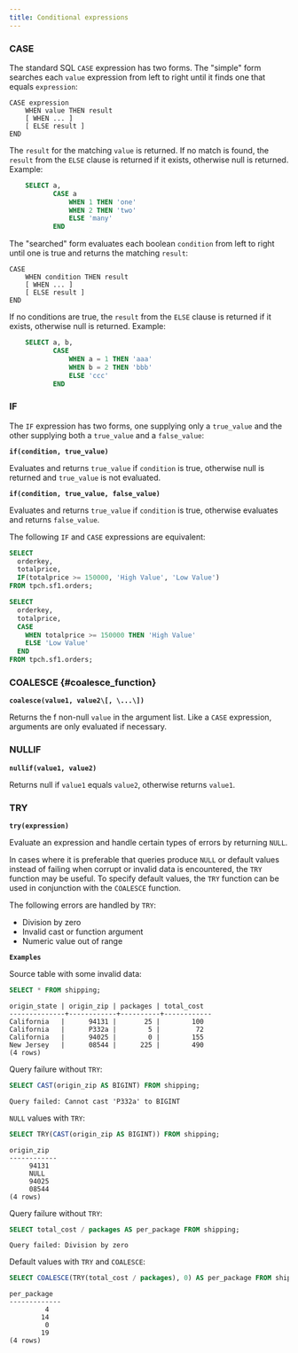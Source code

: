 ```yaml
---
title: Conditional expressions
---
```


### CASE 

The standard SQL `CASE` expression has two forms. The "simple" form
searches each `value` expression from left to right until it finds one
that equals `expression`:

``` text
CASE expression
    WHEN value THEN result
    [ WHEN ... ]
    [ ELSE result ]
END
```

The `result` for the matching `value` is returned. If no match is found,
the `result` from the `ELSE` clause is returned if it exists, otherwise
null is returned. Example:
```sql
    SELECT a,
           CASE a
               WHEN 1 THEN 'one'
               WHEN 2 THEN 'two'
               ELSE 'many'
           END
```
The "searched" form evaluates each boolean `condition` from left to
right until one is true and returns the matching `result`:

``` text
CASE
    WHEN condition THEN result
    [ WHEN ... ]
    [ ELSE result ]
END
```

If no conditions are true, the `result` from the `ELSE` clause is
returned if it exists, otherwise null is returned. Example:
```sql
    SELECT a, b,
           CASE
               WHEN a = 1 THEN 'aaa'
               WHEN b = 2 THEN 'bbb'
               ELSE 'ccc'
           END
```
### IF 

The `IF` expression has two forms, one supplying only a `true_value` and
the other supplying both a `true_value` and a `false_value`:

**``if(condition, true_value)``**

Evaluates and returns `true_value` if `condition` is true, otherwise
null is returned and `true_value` is not evaluated.


**``if(condition, true_value, false_value)``**

Evaluates and returns `true_value` if `condition` is true, otherwise
evaluates and returns `false_value`.

The following `IF` and `CASE` expressions are equivalent:

``` sql
SELECT
  orderkey,
  totalprice,
  IF(totalprice >= 150000, 'High Value', 'Low Value')
FROM tpch.sf1.orders;
```

``` sql
SELECT
  orderkey,
  totalprice,
  CASE
    WHEN totalprice >= 150000 THEN 'High Value'
    ELSE 'Low Value'
  END
FROM tpch.sf1.orders;
```


### COALESCE \{#coalesce_function}

**``coalesce(value1, value2\[, \...\])``**

Returns the f non-null `value` in the argument list. Like a `CASE`
expression, arguments are only evaluated if necessary.

### NULLIF

**``nullif(value1, value2)``**

Returns null if `value1` equals `value2`, otherwise returns `value1`.

### TRY

**``try(expression)``**

Evaluate an expression and handle certain types of errors by returning
`NULL`.

In cases where it is preferable that queries produce `NULL` or default
values instead of failing when corrupt or invalid data is encountered,
the `TRY` function may be useful. To specify default values, the `TRY`
function can be used in conjunction with the `COALESCE` function.

The following errors are handled by `TRY`:

-   Division by zero
-   Invalid cast or function argument
-   Numeric value out of range

**``Examples``**

Source table with some invalid data:

``` sql
SELECT * FROM shipping;
```

``` text
origin_state | origin_zip | packages | total_cost
--------------+------------+----------+------------
California   |      94131 |       25 |        100
California   |      P332a |        5 |         72
California   |      94025 |        0 |        155
New Jersey   |      08544 |      225 |        490
(4 rows)
```

Query failure without `TRY`:

``` sql
SELECT CAST(origin_zip AS BIGINT) FROM shipping;
```

``` text
Query failed: Cannot cast 'P332a' to BIGINT
```

`NULL` values with `TRY`:

``` sql
SELECT TRY(CAST(origin_zip AS BIGINT)) FROM shipping;
```

``` text
origin_zip
------------
     94131
     NULL
     94025
     08544
(4 rows)
```

Query failure without `TRY`:

``` sql
SELECT total_cost / packages AS per_package FROM shipping;
```

``` text
Query failed: Division by zero
```

Default values with `TRY` and `COALESCE`:

``` sql
SELECT COALESCE(TRY(total_cost / packages), 0) AS per_package FROM shipping;
```

``` text
per_package
-------------
         4
        14
         0
        19
(4 rows)
```
